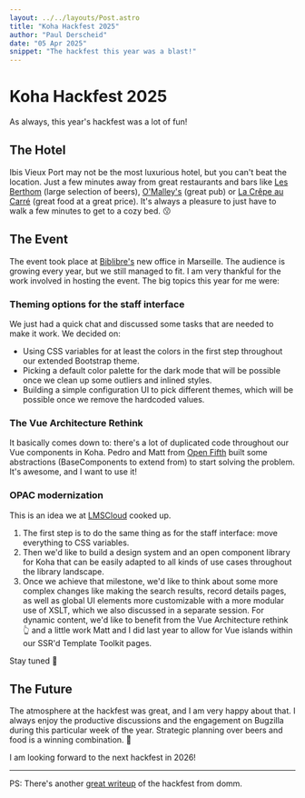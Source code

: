 ```yaml
---
layout: ../../layouts/Post.astro
title: "Koha Hackfest 2025"
author: "Paul Derscheid"
date: "05 Apr 2025"
snippet: "The hackfest this year was a blast!"
---
```


# Koha Hackfest 2025

As always, this year's hackfest was a lot of fun!

## The Hotel

Ibis Vieux Port may not be the most luxurious hotel, but you can't beat the location.
Just a few minutes away from great restaurants and bars like [Les Berthom](https://www.lesberthom.com/les-bars/marseille)
(large selection of beers), [O'Malley's](https://irishpubmarseille.com/le-omalleys/) (great pub)
or [La Crêpe au Carré](https://privacy-share.de/short-url/fQaXqt) (great food at a great price).
It's always a pleasure to just have to walk a few minutes to get to a cozy bed. 😗

## The Event

The event took place at [Biblibre's](https://www.biblibre.com/fr/) new office in Marseille.
The audience is growing every year, but we still managed to fit. I am very thankful for the work
involved in hosting the event. The big topics this year for me were:

### Theming options for the staff interface

We just had a quick chat and discussed some tasks that are needed to make it work.
We decided on:

-   Using CSS variables for at least the colors in the first step throughout
    our extended Bootstrap theme.
-   Picking a default color palette for the dark mode that will be possible once we
    clean up some outliers and inlined styles.
-   Building a simple configuration UI to pick different themes, which will be possible
    once we remove the hardcoded values.

### The Vue Architecture Rethink

It basically comes down to: there's a lot of duplicated code throughout our Vue components
in Koha. Pedro and Matt from [Open Fifth](https://openfifth.co.uk/) built some abstractions
(BaseComponents to extend from) to start solving the problem. It's awesome, and I want to use it!

### OPAC modernization

This is an idea we at [LMSCloud](https://lmscloud.de/) cooked up.

1. The first step is to do the same thing as for the staff interface: move everything to CSS
   variables.
2. Then we'd like to build a design system and an open component library for Koha that
   can be easily adapted to all kinds of use cases throughout the library landscape.
3. Once we achieve that milestone, we'd like to think about some more complex changes like making the search results, record details pages, as well as global UI elements
   more customizable with a more modular use of XSLT, which we also discussed in a separate session.
   For dynamic content, we'd like to benefit from the Vue Architecture rethink 👆 and a little work Matt
   and I did last year to allow for Vue islands within our SSR'd Template Toolkit pages.

Stay tuned 📡

## The Future

The atmosphere at the hackfest was great, and I am very happy about that. I always enjoy the
productive discussions and the engagement on Bugzilla during this particular week of the year.
Strategic planning over beers and food is a winning combination. 🍻

I am looking forward to the next hackfest in 2026!

---

PS: There's another [great writeup](https://domm.plix.at/perl/2025_04_koha_hackfest.html) of the hackfest from domm.
